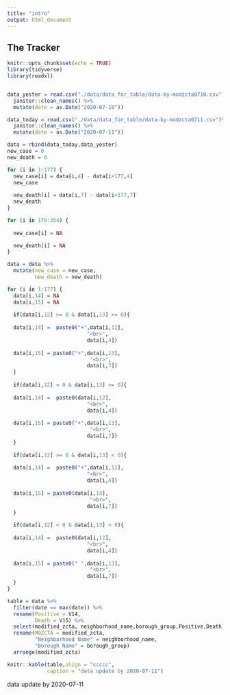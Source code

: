 ```yaml
---
title: "intro"
output: html_document
---
```


## The Tracker

```r
knitr::opts_chunk$set(echo = TRUE)
library(tidyverse)
library(readxl)


data_yester = read.csv("./data/data_for_table/data-by-modzcta0710.csv") %>% 
  janitor::clean_names() %>% 
  mutate(date = as.Date("2020-07-10"))

data_today = read.csv("./data/data_for_table/data-by-modzcta0711.csv")%>% 
  janitor::clean_names() %>% 
  mutate(date = as.Date("2020-07-11"))

data = rbind(data_today,data_yester)
new_case = 0
new_death = 0

for (i in 1:177) {
  new_case[i] = data[i,4] - data[i+177,4]
  new_case
  
  new_death[i] = data[i,7] - data[i+177,7]
  new_death
}

for (i in 178:354) {
  
  new_case[i] = NA

  new_death[i] = NA
}

data = data %>% 
  mutate(new_case = new_case,
         new_death = new_death) 

for (i in 1:177) {
  data[i,14] = NA
  data[i,15] = NA
  
  if(data[i,12] >= 0 & data[i,13] >= 0){
    
  data[i,14] =  paste0("+",data[i,12],
                          "<br>",
                          data[i,4])
  
  data[i,15] = paste0("+",data[i,13],
                           "<br>",
                          data[i,7])
  }
  
  if(data[i,12] < 0 & data[i,13] >= 0){
    
  data[i,14] =  paste0(data[i,12],
                          "<br>",
                          data[i,4])
  
  data[i,15] = paste0("+",data[i,13],
                           "<br>",
                          data[i,7])
  }
  
  if(data[i,12] >= 0 & data[i,13] < 0){
    
  data[i,14] =  paste0("+",data[i,12],
                          "<br>",
                          data[i,4])
  
  data[i,15] = paste0(data[i,13],
                           "<br>",
                          data[i,7])
  }
  
  if(data[i,12] < 0 & data[i,13] < 0){
    
  data[i,14] =  paste0(data[i,12],
                          "<br>",
                          data[i,4])
  
  data[i,15] = paste0(" ",data[i,13],
                           "<br>",
                          data[i,7])
  }
}

```

```r
table = data %>% 
  filter(date == max(date)) %>% 
  rename(Positive = V14,
         Death = V15) %>% 
  select(modified_zcta, neighborhood_name,borough_group,Positive,Death) %>%
  rename(MOZCTA = modified_zcta,
         "Neighborhood Name" = neighborhood_name,
         "Borough Name" = borough_group)
  arrange(modified_zcta)

knitr::kable(table,align = "ccccc",
             caption = "data update by 2020-07-11") 

```






data update by 2020-07-11